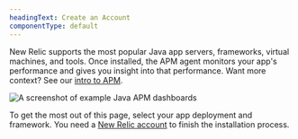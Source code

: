 ```yaml
---
headingText: Create an Account
componentType: default
---
```



New Relic supports the most popular Java app servers, frameworks, virtual machines, and tools. Once installed, the APM agent monitors your app's performance and gives you insight into that performance. Want more context? See our [intro to APM](/docs/apm/new-relic-apm/getting-started/introduction-apm).

<img
  title="Example Java APM dashboards"
  alt="A screenshot of example Java APM dashboards"
  src={javaApmExampleImage}
/>

To get the most out of this page, select your app deployment and framework. You need a [New Relic account](https://newrelic.com/signup) to finish the installation process.
